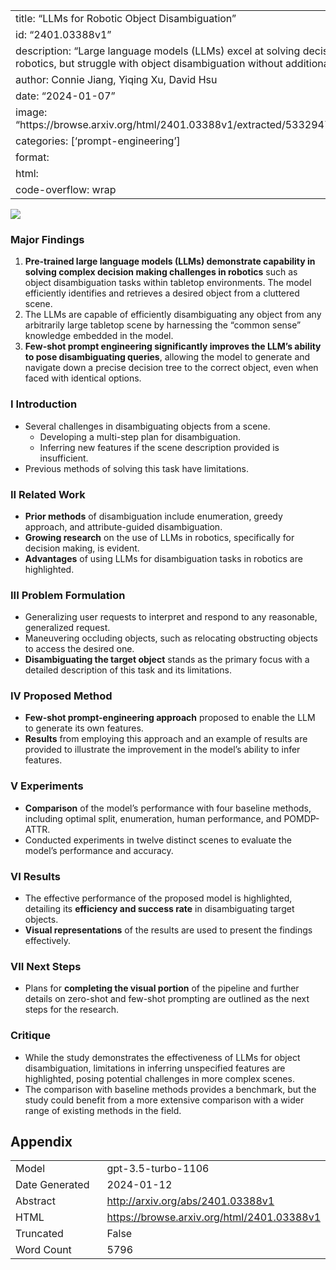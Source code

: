 
---
title: "LLMs for Robotic Object Disambiguation"
id: "2401.03388v1"
description: "Large language models (LLMs) excel at solving decision-making challenges in robotics, but struggle with object disambiguation without additional prompting."
author: Connie Jiang, Yiqing Xu, David Hsu
date: "2024-01-07"
image: "https://browse.arxiv.org/html/2401.03388v1/extracted/5332947/ManeuveringOccludingFig.png"
categories: ['prompt-engineering']
format:
  html:
    code-overflow: wrap
---

![](https://browse.arxiv.org/html/2401.03388v1/extracted/5332947/ManeuveringOccludingFig.png)

### Major Findings

1. **Pre-trained large language models (LLMs) demonstrate capability in solving complex decision making challenges in robotics** such as object disambiguation tasks within tabletop environments. The model efficiently identifies and retrieves a desired object from a cluttered scene.
2. The LLMs are capable of efficiently disambiguating any object from any arbitrarily large tabletop scene by harnessing the “common sense” knowledge embedded in the model.
3. **Few-shot prompt engineering significantly improves the LLM’s ability to pose disambiguating queries**, allowing the model to generate and navigate down a precise decision tree to the correct object, even when faced with identical options.

### I Introduction

- Several challenges in disambiguating objects from a scene.
  - Developing a multi-step plan for disambiguation.
  - Inferring new features if the scene description provided is insufficient.
- Previous methods of solving this task have limitations.

### II Related Work

- **Prior methods** of disambiguation include enumeration, greedy approach, and attribute-guided disambiguation.
- **Growing research** on the use of LLMs in robotics, specifically for decision making, is evident.
- **Advantages** of using LLMs for disambiguation tasks in robotics are highlighted.

### III Problem Formulation

- Generalizing user requests to interpret and respond to any reasonable, generalized request.
- Maneuvering occluding objects, such as relocating obstructing objects to access the desired one.
- **Disambiguating the target object** stands as the primary focus with a detailed description of this task and its limitations.

### IV Proposed Method

- **Few-shot prompt-engineering approach** proposed to enable the LLM to generate its own features.
- **Results** from employing this approach and an example of results are provided to illustrate the improvement in the model's ability to infer features.

### V Experiments

- **Comparison** of the model's performance with four baseline methods, including optimal split, enumeration, human performance, and POMDP-ATTR.
- Conducted experiments in twelve distinct scenes to evaluate the model's performance and accuracy.

### VI Results

- The effective performance of the proposed model is highlighted, detailing its **efficiency and success rate** in disambiguating target objects.
- **Visual representations** of the results are used to present the findings effectively.

### VII Next Steps

- Plans for **completing the visual portion** of the pipeline and further details on zero-shot and few-shot prompting are outlined as the next steps for the research.

### Critique

- While the study demonstrates the effectiveness of LLMs for object disambiguation, limitations in inferring unspecified features are highlighted, posing potential challenges in more complex scenes.
- The comparison with baseline methods provides a benchmark, but the study could benefit from a more extensive comparison with a wider range of existing methods in the field.

## Appendix

|          |          |
|----------|----------|
| Model     | gpt-3.5-turbo-1106       |
| Date Generated     | 2024-01-12       |
| Abstract | [http://arxiv.org/abs/2401.03388v1](http://arxiv.org/abs/2401.03388v1)        |
| HTML     | [https://browse.arxiv.org/html/2401.03388v1](https://browse.arxiv.org/html/2401.03388v1)       |
| Truncated       | False       |
| Word Count       | 5796       |